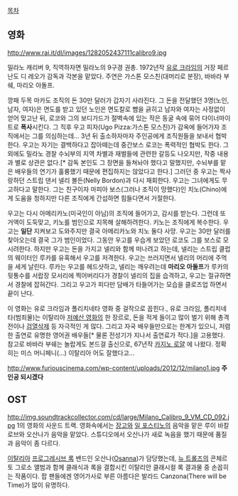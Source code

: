 [[목차]]
== 영화 ==
http://www.rai.it/dl/images/1282052437111calibro9.jpg

밀라노 캐리버 9, 직역하자면 밀라노의 9구경 권총.
1972년작 [[유로 크라임]]의 거장 페르난도 디 레오가 감독과 각본을 맡았다.
주연은 가스톤 모스친(대머리로 분장), 바바라 부쉐, 마리오 아돌프.

깡패 두목 마카도 조직의 돈 30만 달러가 갑자기 사라진다. 그 돈을 전달했던 3명(노인, 남자, 여자)은 면도를 받고 있던 노인은 면도칼로 뺨을 긁히고 남자와 여자는 사정없이 얻어 맞고난 뒤, 로코와 그의 보디가드가 절벽속에 있는 작은 동굴 속에 묶어 다이너마이트로 '''폭사'''시킨다. 그 직후 우고 피자(Ugo Pizza:가스톤 모스친)가 감옥에 들어가자 조직에서는 그를 의심하는데... 3년 뒤 출소하자마자 주인공에게 조직원들을 보내서 협박한다. 우고는 자기는 결백하다고 잡아떼는데 중간보스 로코는 폭력적인 협박도 한다. 그외에도 밀라노 경찰 수뇌부의 지역 차별과 재벌들에 관련한 갈등도 나오지만, 작중 내용과 별로 상관은 없다.[* 감독 본인도 그 장면을 들쳐놔야 했다고 말했지만, 수뇌부를 맡은 배우들의 연기가 훌륭했기 때문에 편집하지는 않았다고 한다.] 그러던 중 우고는 짝사랑하던 스트립 댄서 넬리 볼든(Nelly Bordon)과 다시 재회한다. 우고는 그녀에게도 무고하다고 말한다. 그는 친구이자 마피아 보스(그러나 조직이 망했다)인 치노(Chino)에게 도움을 청하지만 다른 조직에게 간섭하면 힘들다면서 거절한다.

우고는 다시 아메리카노(미국인이 아님)의 조직에 들어가고, 감시를 받는다. 그런데 또 거액이 도둑맞고, 키노를 범인으로 지목해 살해하려한다. 키노는 조직에게 복수한다. 우고는 '''일단''' 지켜보고 도와주지만 결국 아메리카노와 치노 둘다 사망. 우고는 30만 달러를 찾아오는데 결국 그가 범인이었다. 그동안 우고를 우습게 보았던 로코도 그를 보스로 모시려한다. 하지만 우고는 돈을 가지고 넬리와 함께 떠나려고 하는데, 넬리는 스트립 클럽의 웨이터인 루카를 유혹해서 우고를 저격한다. 우고는 쓰러지면서 넬리의 머리에 주먹을 세게 날린다. 루카는 우고를 헤드샷하고, 넬리는 깨우려는데 '''마리오 아돌프'''가 루카의 뒷통수를 서랍장 모서리에 찍어버리다가 경찰이 넬리의 집을 습격하고, 우고는 절규하면서 경찰에 잡혀간다. 그리고 우고가 피다만 담배가 타들어가는 모습을 클로즈업 하면서 끝이 난다. 

이 영화는 유로 크라임과 폴리치네타 영화 중 걸작으로 꼽힌다., 유로 크라임, 폴리치네타(범죄물)는 이탈리아 [[저예산 영화]]의 한 장르로, 돈을 적게 들이고 많이 벌기 위해 총격전이나 [[검열삭제]] 등 자극적인 게 많다. 그리고 자국 배우들만으로는 한계가 있으니, 저렴한 출연로 유명한 영어권 배우들[* 물론 전성기가 지나서 출연료가 적다.]을 고용했다. 참고로 바바라 부쉐는 놀랍게도 본드걸 출신으로, 67년작 [[카지노 로얄]] 에 나왔다. 정확히는 미스 머니페니(...) 이탈리아 어도 잘했다고...

http://www.furiouscinema.com/wp-content/uploads/2012/12/milano1.jpg
'''주인공 되시겠다'''

== OST ==
http://img.soundtrackcollector.com/cd/large/Milano_Calibro_9_VM_CD_092.jpg
1의 영화의 사운드 트랙. 영화속에서는 [[장고]]와 [[일 포스티노]]의 음악을 맡은 루이 바칼로브와 오산나가 음악을 맡았다. 
스튜디오에서 오산나가 새로 녹음을 했기 때문에 품질과 음악이 좀 다르다.

[[이탈리아]] [[프로그레시브 록]] 밴드인 오산나([[Osanna]])가 담당했는데, [[뉴 트롤즈]]의 콘체르토 그로소 앨범과 함께 클래식과 록을 결합시킨 이탈리안 클래시컬 록 결과물 중 손꼽히는 작품이다.
팝 팬들에겐 영어가사로 부른 아름다은 발라드 Canzona(There will be Time)가 많이 유명하다.
